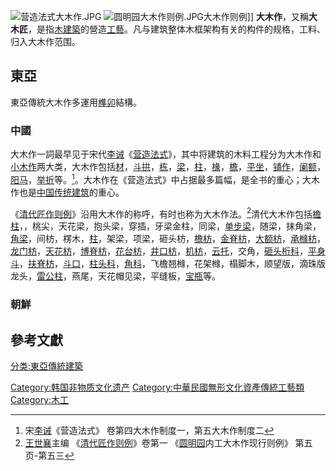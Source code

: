 [[File:营造法式大木作.JPG|thumb]]
[[File:圆明园大木作则例.JPG|thumb]]大木作则例]]
'''大木作'''，又稱'''大木匠'''，是指[[木建築|木建築]]的營造[[工藝|工藝]]。凡与建筑整体木框架构有关的构件的规格，工料、归入大木作范围。
==東亞==
東亞傳統大木作多運用[[榫卯|榫卯]]結構。
===中國===
大木作一詞最早见于宋代[[李诫|李诫]]《[[营造法式|营造法式]]》，其中将建筑的木料工程分为大木作和[[小木作|小木作]]两大类，大木作包括[[材|材]]，[[斗拱|斗拱]]，[[栋|栋]]，[[梁|梁]]，[[柱|柱]]，[[椽|椽]]，[[檐|檐]]，[[平坐|平坐]]，[[铺作|铺作]]，[[阑额|阑额]]，[[阳马|阳马]]，[[举折|举折]]等。<ref>宋[[李诫|李诫]]《营造法式》 卷第四大木作制度一，第五大木作制度二</ref>。大木作在《营造法式》中占据最多篇幅，是全书的重心；大木作也是[[中国传统建筑|中国传统建筑]]的重心。

《[[清代匠作则例|清代匠作则例]]》沿用大木作的称呼，有时也称为大木作法。<ref>[[王世襄|王世襄]]主编  《[[清代匠作则例|清代匠作则例]]》卷第一  《[[圆明园|圆明园]]内工大木作现行则例》 第五页-第五三</ref>清代大木作包括[[檐柱|檐柱]]，，桃尖，天花梁，抱头梁，穿插，牙梁金柱，同梁，[[单步梁|单步梁]]，随梁，抹角梁，[[角梁|角梁]]，间枋，楞木，[[柱|柱]]，架梁，项梁，砸头枋，[[檐枋|檐枋]]，[[金脊枋|金脊枋]]，[[大额枋|大额枋]]，[[承橼枋|承橼枋]]，[[龙门枋|龙门枋]]，[[天花枋|天花枋]]，[[博脊枋|博脊枋]]，[[花台枋|花台枋]]，[[井口枋|井口枋]]，[[机枋|机枋]]，[[云托|云托]]，交角，[[砸头桁科|砸头桁科]]，[[平身斗|平身斗]]，[[扶脊枋|扶脊枋]]，[[斗口|斗口]]，[[柱头科|柱头科]]，[[角科|角科]]，飞檐翘橼，花架橼，榻脚木，顺望版，滴珠版龙头，[[雷公柱|雷公柱]]，燕尾，天花帽见梁，平缝板，[[宝瓶|宝瓶]]等。

===朝鮮===
{{main|大木匠 (朝鮮半島)}}
==參考文獻==
{{reflist}}

{{中国传统建筑}}
[[分类:東亞傳統建築|分类:東亞傳統建築]]
[[Category:韩国非物质文化遗产|Category:韩国非物质文化遗产]]
[[Category:中華民國無形文化資產傳統工藝類|Category:中華民國無形文化資產傳統工藝類]]
[[Category:木工|Category:木工]]